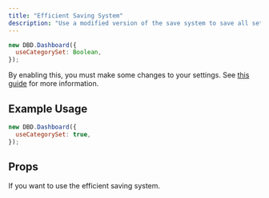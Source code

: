 ```yaml
---
title: "Efficient Saving System"
description: "Use a modified version of the save system to save all settings at once, rather than save each option individually."
---
```


```js
new DBD.Dashboard({
  useCategorySet: Boolean,
});
```

By enabling this, you must make some changes to your settings. See [this guide](/essentials/efficient-saving) for more information.

## Example Usage

```javascript
new DBD.Dashboard({
  useCategorySet: true,
});
```

## Props

<ParamField path="useCategorySet" type="boolean" required>
  If you want to use the efficient saving system.
</ParamField>
